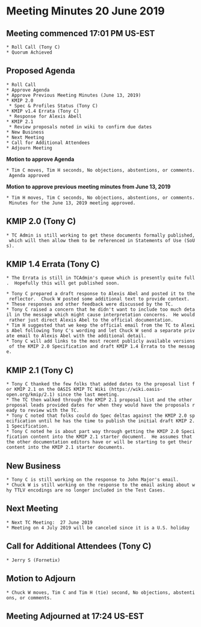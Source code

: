 = Meeting Minutes 20 June 2019 =
== Meeting commenced 17:01 PM US-EST ==
 * Roll Call (Tony C)
 * Quorum Achieved

== Proposed Agenda ==
 * Roll Call
 * Approve Agenda
 * Approve Previous Meeting Minutes (June 13, 2019)
 * KMIP 2.0
  * Spec & Profiles Status (Tony C)
 * KMIP v1.4 Errata (Tony C)
  * Response for Alexis Abell
 * KMIP 2.1
  * Review proposals noted in wiki to confirm due dates
 * New Business
 * Next Meeting
 * Call for Additional Attendees
 * Adjourn Meeting

'''Motion to approve Agenda'''

 * Tim C moves, Tim H seconds, No objections, abstentions, or comments. Agenda approved

'''Motion to approve previous meeting minutes from June 13, 2019'''

 * Tim H moves, Tim C seconds, No objections, abstentions, or comments. Minutes for the June 13, 2019 meeting approved.

== KMIP 2.0 (Tony C) ==
 * TC Admin is still working to get these documents formally published, which will then allow them to be referenced in Statements of Use (SoUs).

== KMIP 1.4 Errata (Tony C) ==
 * The Errata is still in TCAdmin's queue which is presently quite full.  Hopefully this will get published soon.

 * Tony C prepared a draft response to Alexis Abel and posted it to the reflector.  Chuck W posted some additional text to provide context.
 * These responses and other feedback were discussed by the TC.
 * Tony C raised a concern that he didn't want to include too much detail in the message which might cause interpretation concerns.  He would rather just direct Alexis Abel to the official documentation.
 * Tim H suggested that we keep the official email from the TC to Alexis Abel following Tony C's wording and let Chuck W send a separate private email to Alexis Abel with the additional detail.
 * Tony C will add links to the most recent publicly available versions of the KMIP 2.0 Specification and draft KMIP 1.4 Errata to the message.

== KMIP 2.1 (Tony C) ==
 * Tony C thanked the few folks that added dates to the proposal list for KMIP 2.1 on the OASIS KMIP TC Wiki (https://wiki.oasis-open.org/kmip/2.1) since the last meeting.
 * The TC then walked through the KMIP 2.1 proposal list and the other proposal leads provided dates for when they would have the proposals ready to review with the TC.
 * Tony C noted that folks could do Spec deltas against the KMIP 2.0 specification until he has the time to publish the initial draft KMIP 2.1 Specification.
 * Tony C noted he is about part way through getting the KMIP 2.0 Specification content into the KMIP 2.1 starter document.  He assumes that the other documentation editors have or will be starting to get their content into the KMIP 2.1 starter documents.

== New Business ==
 * Tony C is still working on the response to John Major's email.
 * Chuck W is still working on the response to the email asking about why TTLV encodings are no longer included in the Test Cases.

== Next Meeting ==
 * Next TC Meeting:  27 June 2019
 * Meeting on 4 July 2019 will be canceled since it is a U.S. holiday

== Call for Additional Attendees (Tony C) ==
 * Jerry S (Fornetix)

== Motion to Adjourn ==
 * Chuck W moves, Tim C and Tim H (tie) second, No objections, abstentions, or comments.

== Meeting Adjourned at 17:24 US-EST ==
